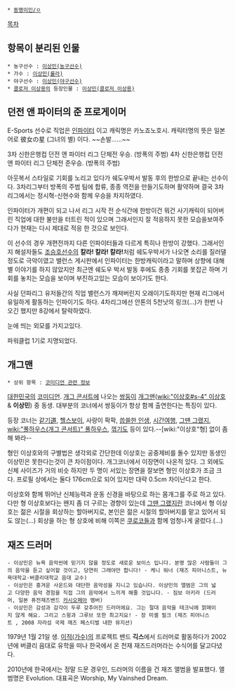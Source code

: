  * [[동명이인/ㅇ]]

[[목차]]

== 항목이 분리된 인물 ==
 * 농구선수 : [[이상민(농구선수)]]
 * 가수 : [[이상민(룰라)]]
 * 야구선수 : [[이상민(야구선수)]]
 * [[클로저 이상용]]의 등장인물 : [[이상민(클로저 이상용)]]

== 던전 앤 파이터의 준 프로게이머 ==
E-Sports 선수로 직업은 [[인파이터]] 이고 캐릭명은 카노죠노호시. 캐릭터명의 뜻은 일본어로 彼女の星 (그녀의 별) 이다. ~~손발......~~

3차 신한은행컵 던전 앤 파이터 리그 단체전 우승. (방폭의 주범)
4차 신한은행컵 던전 앤 파이터 리그 단체전 준우승. (방폭의 주범)

아웃복서 스타일로 기회를 노리고 있다가 쉐도우박서 발동 후의 한방으로 끝내는 선수이다. 3차리그부터 방폭의 주범 팀에 합류, 종종 역전을 만들기도하며 활약하며 결국 3차리그에서는 정시혁-신현수와 함께 우승을 차지하였다.

인파이터가 개편이 되고 나서 리그 시작 전 순식간에 한방이건 뭐건 사기캐릭이 되어버린 직업에 대한 불만을 터트린 적이 있으며 그래서인지 잘 적응하지 못한 모습을보여주다가 현재는 다시 제대로 적응 한 것으로 보인다.

이 선수의 경우 개편전까지 다른 인파이터들과 다르게 특히나 한방이 강했다. 그래서인지 해설자들도 [[조승호]]선수의 '''칼라! 칼라! 칼라!'''처럼 쉐도우박서가 나오면 소리를 질러댈정도로 극악이였고 밸런스 게시판에서 인파이터는 한방캐릭이라고 말하며 상향에 대해 별 이야기를 하지 않았지만 최근엔 쉐도우 박서 발동 후에도 종종 기회를 못잡곤 하며 기회를 놓치는 모습을 보이며 부진하고있는 모습이 보이기도 한다.

사실 던파리그 유저들간의 직업 밸런스가 깨져버린지 오래이기도하지만 현재 리그에서 유일하게 활동하는 인파이기도 하다. 4차리그에선 안톤의 5천낫의 링크(...)가 한번 나오긴 했지만 8강에서 탈락하였다.

눈에 띄는 외모를 가지고있다.

파워클럽 1기로 지명되었다.

== 개그맨 ==
 * 상위 항목 : [[코미디언 관련 정보]]
[[대한민국]]의 [[코미디언]]. [[개그 콘서트]]에 나오는 [[쌍둥이]] [[개그맨]]([[wiki:"이상호#s-4" 이상호]] & '''이상민''') 중 동생. 대부분의 코너에서 쌍둥이가 항상 함께 출연한다는 특징이 있다.

등장 코너는 [[같기道]], [[헬스보이]], 사랑이 팍팍, [[씁쓸한 인생]], [[시간여행]], [[그땐 그랬지]], [[wiki:"풀하우스(개그 콘서트)" 풀하우스]], [[꺾기도]] 등이 있다.--[wiki:"이상호"형] 없이 좀 해 봐라--

형인 이상호와의 구별법은 생각외로 간단한데 이상호는 공중제비를 돌수 있지만 동생인 이상민은 못한다는것이 큰 차이점이다. 개그코너에서 이장면이 나온적 있다. 그 외에도 신체 사이즈가 거의 비슷 하지만 두 명이 서있는 장면을 잘보면 형인 이상호가 조금 크다. 프로필 상에서는 둘다 176cm으로 되어 있지만 대략 0.5cm 차이난다고 한다.

이상호와 함께 뛰어난 신체능력과 운동 신경을 바탕으로 하는 몸개그를 주로 하고 있다. 다만 형 이상호보다는 왠지 좀 더 구르는 경향이 있는데 [[그땐 그랬지]]란 코너에서 형 이상호는 젊은 시절을 회상하는 할아버지로, 본인은 젊은 시절의 할아버지를 맡고 있어서 되도 않는(...) 회상을 하는 형 상호에 비해 이쪽은 [[쿠로코]]들과 함께 엄청나게 굴렀다.(...)

== 재즈 드러머 ==
 - 이상민은 뉴욕 음악씬에 믿기지 않을 정도로 새로운 보이스 입니다. 분명 많은 사람들이 그의 음악을 듣고 싶어할 것이고, 당연히 그래야만 합니다! - 케니 워너 (재즈 피아니스트, 뉴욕대학교·버클리대학교 음대 교수)
 - 이상민은 흥겨운 사운드와 대단한 음악성을 지니고 있습니다. 이상민의 앨범은 그의 넓고 다양한 음악 경험을 직접 그의 음악에서 느끼게 해줄 것입니다. - 짐보 아키라 (드러머, 일본 퓨전재즈밴드 [[카시오페아]] 멤버)
 - 이상민은 감성과 감각이 두루 갖추어진 드러머에요. 그는 절대 음악을 테크닉에 얽매이지 않게 해요. 그리고 스윙과 그루브 또한 최고지요! - 장 미셸 필크 (재즈 피아니스트 , 2008 자라섬 국제 재즈 페스티벌 내한 뮤지션)

1979년 1월 21일 생.
[[이적(가수)]]의 프로젝트 밴드 '''긱스'''에서 드러머로 활동하다가 2002년에 버클리 음대로 유학을 떠나 한국에서 온 천재 재즈드러머라는 수식어를 달고다녔다.

2010년에 한국에서는 정말 드문 경우인, 드러머의 이름을 건 재즈 앨범을 발표했다. 앨범명은 Evolution.  대표곡은 Worship, My Vainshed Dream.
{{{#!html
<iframe width="425" height="349" src="http://www.youtube.com/embed/jXeHq4paxgE" frameborder="0" allowfullscreen></iframe>
}}}
